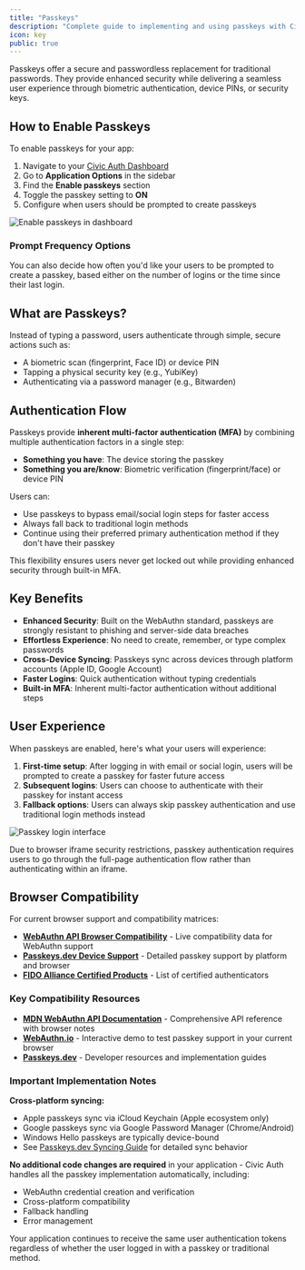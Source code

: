 ```yaml
---
title: "Passkeys"
description: "Complete guide to implementing and using passkeys with Civic Auth for passwordless authentication."
icon: key
public: true
---
```


Passkeys offer a secure and passwordless replacement for traditional passwords. They provide enhanced security while delivering a seamless user experience through biometric authentication, device PINs, or security keys.

## How to Enable Passkeys

To enable passkeys for your app:

1. Navigate to your [Civic Auth Dashboard](https://auth.civic.com/dashboard)
2. Go to **Application Options** in the sidebar
3. Find the **Enable passkeys** section
4. Toggle the passkey setting to **ON**
5. Configure when users should be prompted to create passkeys

<Frame>
    <img src="/images/Passkey-options.png" alt="Enable passkeys in dashboard" title="Passkey configuration options in the Civic Auth Dashboard"/>
</Frame>

### Prompt Frequency Options

You can also decide how often you'd like your users to be prompted to create a passkey, based either on the number of logins or the time since their last login.

## What are Passkeys?

Instead of typing a password, users authenticate through simple, secure actions such as:
- A biometric scan (fingerprint, Face ID) or device PIN
- Tapping a physical security key (e.g., YubiKey) 
- Authenticating via a password manager (e.g., Bitwarden)

## Authentication Flow

Passkeys provide **inherent multi-factor authentication (MFA)** by combining multiple authentication factors in a single step:
- **Something you have**: The device storing the passkey
- **Something you are/know**: Biometric verification (fingerprint/face) or device PIN

Users can:
- Use passkeys to bypass email/social login steps for faster access
- Always fall back to traditional login methods
- Continue using their preferred primary authentication method if they don't have their passkey

This flexibility ensures users never get locked out while providing enhanced security through built-in MFA.

## Key Benefits

- **Enhanced Security**: Built on the WebAuthn standard, passkeys are strongly resistant to phishing and server-side data breaches
- **Effortless Experience**: No need to create, remember, or type complex passwords
- **Cross-Device Syncing**: Passkeys sync across devices through platform accounts (Apple ID, Google Account)
- **Faster Logins**: Quick authentication without typing credentials
- **Built-in MFA**: Inherent multi-factor authentication without additional steps

## User Experience

When passkeys are enabled, here's what your users will experience:

1. **First-time setup**: After logging in with email or social login, users will be prompted to create a passkey for faster future access
2. **Subsequent logins**: Users can choose to authenticate with their passkey for instant access
3. **Fallback options**: Users can always skip passkey authentication and use traditional login methods instead

<Frame>
    <img src="/images/Passkey.png" alt="Passkey login interface" title="User-facing passkey authentication prompt"/>
</Frame>

<Note>Due to browser iframe security restrictions, passkey authentication requires users to go through the full-page authentication flow rather than authenticating within an iframe.</Note>

## Browser Compatibility

For current browser support and compatibility matrices:
- **[WebAuthn API Browser Compatibility](https://caniuse.com/webauthn)** - Live compatibility data for WebAuthn support
- **[Passkeys.dev Device Support](https://passkeys.dev/device-support/)** - Detailed passkey support by platform and browser
- **[FIDO Alliance Certified Products](https://fidoalliance.org/certification/fido-certified-products/)** - List of certified authenticators

### Key Compatibility Resources
- **[MDN WebAuthn API Documentation](https://developer.mozilla.org/en-US/docs/Web/API/Web_Authentication_API)** - Comprehensive API reference with browser notes
- **[WebAuthn.io](https://webauthn.io/)** - Interactive demo to test passkey support in your current browser
- **[Passkeys.dev](https://passkeys.dev/)** - Developer resources and implementation guides

### Important Implementation Notes

**Cross-platform syncing:**
- Apple passkeys sync via iCloud Keychain (Apple ecosystem only)
- Google passkeys sync via Google Password Manager (Chrome/Android)
- Windows Hello passkeys are typically device-bound
- See [Passkeys.dev Syncing Guide](https://passkeys.dev/docs/reference/terms/#synced-passkeys) for detailed sync behavior


**No additional code changes are required** in your application - Civic Auth handles all the passkey implementation automatically, including:
- WebAuthn credential creation and verification
- Cross-platform compatibility
- Fallback handling
- Error management

Your application continues to receive the same user authentication tokens regardless of whether the user logged in with a passkey or traditional method.